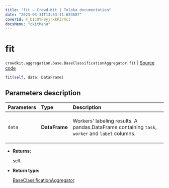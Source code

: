 ```yaml
---
title: "fit — Crowd-Kit | Toloka documentation"
date: "2023-03-31T13:53:11.653687"
coverId: F_bIcOYF9yjrxkPZrXc3
docsMenu: "ckitMenu"
---
```


# fit

`crowdkit.aggregation.base.BaseClassificationAggregator.fit` | [Source code](https://github.com/Toloka/crowd-kit/blob/v1.2.1/crowdkit/aggregation/base/__init__.py#L28)

```python
fit(self, data: DataFrame)
```

## Parameters description

| Parameters | Type | Description |
| :----------| :----| :-----------|
`data`|**DataFrame**|<p>Workers' labeling results. A pandas.DataFrame containing `task`, `worker` and `label` columns.</p>

* **Returns:**

  self.

* **Return type:**

  [BaseClassificationAggregator](/docs/crowd-kit/reference/crowdkit.aggregation.base.BaseClassificationAggregator)